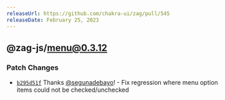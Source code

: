 ```yaml
---
releaseUrl: https://github.com/chakra-ui/zag/pull/545
releaseDate: February 25, 2023
---
```


## @zag-js/menu@0.3.12

### Patch Changes

- [`b295d51f`](https://github.com/chakra-ui/zag/commit/b295d51f368a66488b391d1a4c31763415bde846) Thanks
  [@segunadebayo](https://github.com/segunadebayo)! - Fix regression where menu option items could not be
  checked/unchecked
